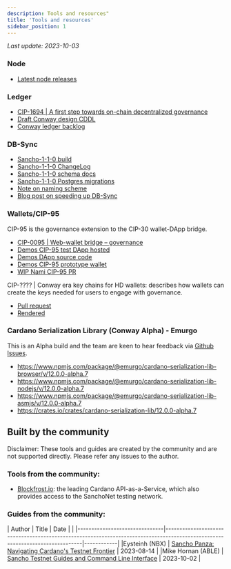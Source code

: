 ```yaml
---
description: Tools and resources"
title: 'Tools and resources'
sidebar_position: 1
---
```


*Last update: 2023-10-03*

### Node

* [Latest node releases](https://github.com/input-output-hk/cardano-node/releases)

### Ledger

* [CIP-1694 | A first step towards on-chain decentralized governance](https://github.com/cardano-foundation/CIPs/blob/master/CIP-1694/README.md)
* [Draft Conway design CDDL](https://github.com/input-output-hk/cardano-ledger/blob/master/eras/conway/test-suite/cddl-files/conway.cddl)
* [Conway ledger backlog](https://github.com/input-output-hk/cardano-ledger/issues?q=is%3Aissue+is%3Aopen+label%3Aconway)

### DB-Sync

* [Sancho-1-1-0 build](https://github.com/input-output-hk/cardano-db-sync/releases/tag/sancho-1-1-0)
* [Sancho-1-1-0 ChangeLog](https://github.com/input-output-hk/cardano-db-sync/blob/sancho-1-1-0/cardano-db-sync/CHANGELOG.md#13200)
* [Sancho-1-1-0 schema docs](https://github.com/input-output-hk/cardano-db-sync/blob/sancho-1-1-0/doc/schema.md)
* [Sancho-1-1-0 Postgres migrations](https://github.com/input-output-hk/cardano-db-sync/tree/sancho-1-1-0/schema)
* [Note on naming scheme](https://gist.github.com/kderme/2ab2f79fcdc159be3465bae9b7df78e7)
* [Blog post on speeding up DB-Sync](https://github.com/input-output-hk/cardano-db-sync/blob/blog/blog/blog.pdf)

### Wallets/CIP-95

CIP-95 is the governance extension to the CIP-30 wallet-DApp bridge.

* [CIP-0095 | Web-wallet bridge – governance](https://github.com/cardano-foundation/CIPs/blob/master/CIP-0095/README.md)
* [Demos CIP-95 test DApp hosted](https://ryun1.github.io/cip95-cardano-wallet-connector/)
* [Demos DApp source code](https://github.com/Ryun1/cip95-cardano-wallet-connector)
* [Demos CIP-95 prototype wallet](https://github.com/Ryun1/cip95-demos-wallet)
* [WIP Nami CIP-95 PR](https://github.com/berry-pool/nami/pull/852)

CIP-???? | Conway era key chains for HD wallets: describes how wallets can create the keys needed for users to engage with governance.

* [Pull request](https://github.com/cardano-foundation/CIPs/pull/597)
* [Rendered](https://github.com/Ryun1/CIPs/blob/conway-keys/CIP-conway-keys/README.md)

### Cardano Serialization Library (Conway Alpha) - Emurgo

This is an Alpha build and the team are keen to hear feedback via [Github Issues](https://github.com/Emurgo/cardano-serialization-lib/issues).
* https://www.npmjs.com/package/@emurgo/cardano-serialization-lib-browser/v/12.0.0-alpha.7
* https://www.npmjs.com/package/@emurgo/cardano-serialization-lib-nodejs/v/12.0.0-alpha.7
* https://www.npmjs.com/package/@emurgo/cardano-serialization-lib-asmjs/v/12.0.0-alpha.7
* https://crates.io/crates/cardano-serialization-lib/12.0.0-alpha.7


## Built by the community

Disclaimer: These tools and guides are created by the community and are not supported directly. Please refer any issues to the author.

### Tools from the community:

* [Blockfrost.io](https://blockfrost.io): the leading Cardano API-as-a-Service, which also provides access to the SanchoNet testing network.

### Guides from the community:

| Author                        | Title                                                                                              | Date       |                                                                                                                                                                      |
|-------------------------------|------------------------------------------------------------------------------------------------------------------------------|------------|
|Eysteinh (NBX)                 | [Sancho Panza: Navigating Cardano's Testnet Frontier](https://www.youtube.com/watch?v=9CR8c9ZIVEE)                           | 2023-08-14 |
|Mike Hornan (ABLE)             | [Sancho Testnet Guides and Command Line Interface](https://www.youtube.com/playlist?list=PLWYf5eQbRdbWa5n21tyy8xWpTS6zjm3Mj) | 2023-10-02 |
